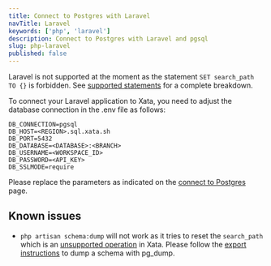 ```yaml
---
title: Connect to Postgres with Laravel
navTitle: Laravel
keywords: ['php', 'laravel']
description: Connect to Postgres with Laravel and pgsql
slug: php-laravel
published: false
---
```


<Alert status="warning">

Laravel is not supported at the moment as the statement `SET search_path TO {}` is forbidden.
See [supported statements](/docs/postgres#supported-statements) for a complete breakdown.

</Alert>

To connect your Laravel application to Xata, you need to adjust the database connection in the .env file as follows:

```text title=".env"
DB_CONNECTION=pgsql
DB_HOST=<REGION>.sql.xata.sh
DB_PORT=5432
DB_DATABASE=<DATABASE>:<BRANCH>
DB_USERNAME=<WORKSPACE_ID>
DB_PASSWORD=<API_KEY>
DB_SSLMODE=require
```

Please replace the parameters as indicated on the [connect to Postgres](/docs/postgres) page.

## Known issues

- `php artisan schema:dump` will not work as it tries to reset the `search_path` which is an [unsupported operation](/docs/postgres#unsupported-statements-and-functions) in Xata. Please follow the [export instructions](/docs/postgres#export) to dump a schema with pg_dump.
